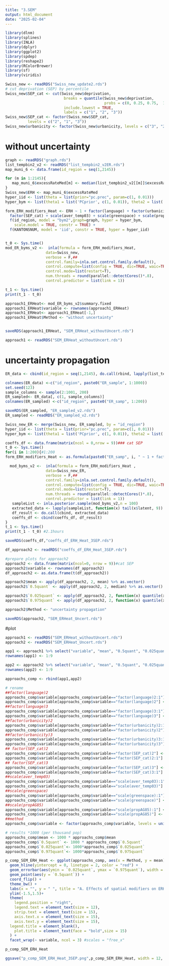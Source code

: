 ---
title: "3.SEM"
output: html_document
date: "2025-02-04"
---

```{r}
library(dlnm)
library(splines)
library(INLA)
library(dplyr)
library(ggplot2)
library(spdep)
library(reshape2)
library(RColorBrewer)
library(sf)
library(viridis)

```

```{r}
Swiss_new <- readRDS("Swiss_new_update2.rds")
# cut deprivation (SEP) by percentile
Swiss_new$SEP_cat <- cut(Swiss_new$deprivation, 
                          breaks = quantile(Swiss_new$deprivation, 
                                            probs = c(0, 0.25, 0.75,  1)),
                          include.lowest = TRUE,
                          labels = c("1", "2", "3"))  
Swiss_new$SEP_cat <- factor(Swiss_new$SEP_cat, 
          levels = c("2", "1", "3"))
Swiss_new$urbanicity <- factor(Swiss_new$urbanicity, levels = c("3", "2", "1"))
```



# without uncertainty
```{r}
graph <- readRDS("graph.rds")
list_tempbin2_v2 <- readRDS("list_tempbin2_v2ER.rds") 
map_muni_6 <- data.frame(id_region = seq(1,2145))

for (m in 1:2145){
   map_muni_6$excessRateMed[m] <- median(list_tempbin2_v2[[m]]$excessRate)
}
Swiss_new$ERH <- map_muni_6$excessRateMed
hyper_iid <- list(theta = list(prior="pc.prec", param=c(1, 0.01)))
hyper_bym <- list(theta1 = list('PCprior', c(1, 0.01)), theta2 = list('PCprior', c(0.5, 0.5)))

form_ERH_modifiers_Heat <- ERH ~ 1 + factor(language) + factor(urbanicity) +
  factor(SEP_cat) + scale(aver_temp03) + scale(greenspace) + scale(propAG85) + 
  f(id_region, model = "bym2",graph=graph, hyper = hyper_bym,
    scale.model = TRUE, constr = TRUE) +
  f(KANTONSNUM, model = 'iid', constr = TRUE, hyper = hyper_iid)


t_0 <- Sys.time()
mod_ER_byms_v2 <-  inla(formula = form_ERH_modifiers_Heat,
                  data=Swiss_new,
                  verbose = F,##
                  control.family=inla.set.control.family.default(),
                  control.compute=list(config = TRUE, dic=TRUE, waic=TRUE),
                  control.mode=list(restart=T),
                  num.threads = round(parallel::detectCores()*.8),
                  control.predictor = list(link = 1))

t_1 <- Sys.time() 
print(t_1 - t_0) 
```


```{r}
approach1_ERHeat<- mod_ER_byms_v2$summary.fixed
approach1_ERHeat$variable <- rownames(approach1_ERHeat)
approach1_ERHeat<- approach1_ERHeat[-1,]
approach1_ERHeat$Method <- "without uncertainty"


saveRDS(approach1_ERHeat, "SEM_ERHeat_withoutUncert.rds")

approach1 <- readRDS("SEM_ERHeat_withoutUncert.rds")
```

# uncertainty propagation
```{r}
ER_data <- cbind(id_region = seq(1,2145), do.call(rbind, lapply(list_tempbin2_v2, function(df) df$excessRate)))%>%as.data.frame()

colnames(ER_data) <-c("id_region", paste0("ER_sample", 1:1000)) 
set.seed(123)
sample_columns <- sample(2:1001, 200) 
ER_sampled<- ER_data[, c(1, sample_columns)]
colnames(ER_sampled) <-c("id_region", paste0("ER_samp", 1:200)) 

saveRDS(ER_sampled, "ER_sampled_v2.rds") 
ER_sampled <- readRDS("ER_sampled_v2.rds")

```

```{r}
Swiss_new_ER <- merge(Swiss_new, ER_sampled, by = "id_region")
hyper_iid <- list(theta = list(prior="pc.prec", param=c(1, 0.01)))
hyper_bym <- list(theta1 = list('PCprior', c(1, 0.01)), theta2 = list('PCprior', c(0.5, 0.5)))
```

```{r}
coeffs_df <- data.frame(matrix(ncol = 0,nrow = 9))### cat SEP
t_0 <- Sys.time()
for(i in 1:200){#1:200
form_ERH_modifiers_Heat <- as.formula(paste0("ER_samp", i, " ~ 1 + factor(language) + factor(urbanicity) + factor(SEP_cat) + scale(aver_temp03) + scale(greenspace) + scale(propAG85) + f(id_region, model = 'bym2', graph = graph, hyper = hyper_bym, scale.model = TRUE, constr = TRUE) + f(KANTONSNUM, model = 'iid', constr = TRUE, hyper = hyper_iid)"))

  mod_byms_v2 <-  inla(formula = form_ERH_modifiers_Heat ,
                  data=Swiss_new_ER,
                  verbose = F,##
                  control.family=inla.set.control.family.default(),
                  control.compute=list(config = TRUE, dic=TRUE, waic=TRUE),
                  control.mode=list(restart=T),
                  num.threads = round(parallel::detectCores()*.8),
                  control.predictor = list(link = 1))
   sampleList <- inla.posterior.sample(mod_byms_v2,n = 100)
   extracted_data <- lapply(sampleList, function(x) tail(x$latent, 9)) #covariates
   df_result <- do.call(cbind, extracted_data)
   coeffs_df <- cbind(coeffs_df, df_result)
}
t_1 <- Sys.time() 
print(t_1 - t_0) #2.1hours

saveRDS(coeffs_df,"coeffs_df_ERH_Heat_3SEP.rds")
```

```{r}
df_approach2 <- readRDS("coeffs_df_ERH_Heat_3SEP.rds")

#prepare plots for approach2
approach2 <- data.frame(matrix(ncol=0, nrow = 9))#cat SEP
approach2$variable <- rownames(df_approach2)
df_approach2 <- as.data.frame(t(df_approach2)) 

approach2$mean <- apply(df_approach2, 2, mean) %>% as.vector()
approach2$`0.5quant` <- apply(df_approach2, 2, median) %>% as.vector()

approach2$`0.025quant` <- apply(df_approach2, 2, function(x) quantile(x, 0.025))%>% as.vector()
approach2$`0.975quant` <- apply(df_approach2, 2, function(x) quantile(x, 0.975))%>% as.vector()

approach2$Method <- "uncertainty propagation"

saveRDS(approach2, "SEM_ERHeat_Uncert.rds")

```

#plot
```{r}
approach1 <- readRDS("SEM_ERHeat_withoutUncert.rds")
approach2 <- readRDS("SEM_ERHeat_Uncert.rds")
```

```{r}
app1 <- approach1 %>% select("variable", "mean", "0.5quant", "0.025quant", "0.975quant", "Method")
rownames(app1) <- 1:9

app2 <- approach2 %>% select("variable", "mean", "0.5quant", "0.025quant", "0.975quant", "Method")
rownames(app2) <- 1:9

approachs_comp <- rbind(app1,app2)

# rename 
##factor(language)2
approachs_comp$variable[approachs_comp$variable=="factor(language)2:1"] <- "French" 
approachs_comp$variable[approachs_comp$variable=="factor(language)2"] <- "French"
##factor(language)3
approachs_comp$variable[approachs_comp$variable=="factor(language)3:1"] <- "Italian" 
approachs_comp$variable[approachs_comp$variable=="factor(language)3"] <- "Italian"
##factor(urbanicity)2
approachs_comp$variable[approachs_comp$variable=="factor(urbanicity)2:1"] <- "Medium density area"
approachs_comp$variable[approachs_comp$variable=="factor(urbanicity)2"] <- "Medium density area"
##factor(urbanicity)3
approachs_comp$variable[approachs_comp$variable=="factor(urbanicity)3:1"] <- "Low density area"
approachs_comp$variable[approachs_comp$variable=="factor(urbanicity)3"] <- "Low density area"
## factor(SEP_cat)2
approachs_comp$variable[approachs_comp$variable=="factor(SEP_cat)2"] <- "Median SEP"
approachs_comp$variable[approachs_comp$variable=="factor(SEP_cat)2:1"] <- "Median SEP"
## factor(SEP_cat)3
approachs_comp$variable[approachs_comp$variable=="factor(SEP_cat)3"] <- "High SEP"
approachs_comp$variable[approachs_comp$variable=="factor(SEP_cat)3:1"] <- "High SEP"
##scale(aver_temp03)
approachs_comp$variable[approachs_comp$variable=="scale(aver_temp03):1"] <- "Average temperature"
approachs_comp$variable[approachs_comp$variable=="scale(aver_temp03)"] <- "Average temperature"
##scale(greenspace)
approachs_comp$variable[approachs_comp$variable=="scale(greenspace):1"] <- "Green space"
approachs_comp$variable[approachs_comp$variable=="scale(greenspace)"] <- "Green space"
##scale(propAG85)
approachs_comp$variable[approachs_comp$variable=="scale(propAG85):1"] <- "Proportion (85+)"
approachs_comp$variable[approachs_comp$variable=="scale(propAG85)"] <- "Proportion (85+)"
##method
approachs_comp$variable <- factor(approachs_comp$variable, levels = unique(approachs_comp$variable))
```

```{r}
# results *1000 (per thousand pop)
approachs_comp$mean <- 1000 * approachs_comp$mean 
approachs_comp$`0.5quant` <- 1000 * approachs_comp$`0.5quant`
approachs_comp$`0.025quant`<- 1000*approachs_comp$`0.025quant`
approachs_comp$`0.975quant`<- 1000*approachs_comp$`0.975quant`
```


```{r}
p_comp_SEM_ERH_Heat <- ggplot(approachs_comp, aes(x = Method, y = mean)) + 
  geom_hline(yintercept = 0, linetype = 2, color = "red") + 
  geom_errorbar(aes(ymin = `0.025quant`, ymax = `0.975quant`), width = 0.2) + 
  geom_point(aes(y = `0.5quant`)) +  
  coord_flip() +                                                
  theme_bw() +                                             
  labs(x = "", y = " ", title = "A. Effects of spatial modifiers on ERH ") +
  ylim(-1.5,1.5)+
  theme(
    legend.position = "right",
    legend.text = element_text(size = 12),    
    strip.text = element_text(size = 15),        
    axis.text.x = element_text(size = 15),
    axis.text.y = element_text(size = 15),
  legend.title = element_blank(),
    plot.title = element_text(face = "bold",size = 15)
  ) +
  facet_wrap(~ variable, ncol = 3) #scales = "free_x"

p_comp_SEM_ERH_Heat

ggsave("p_comp_SEM_ERH_Heat_3SEP.png",p_comp_SEM_ERH_Heat, width = 12, height = 4, dpi = 300)
```


